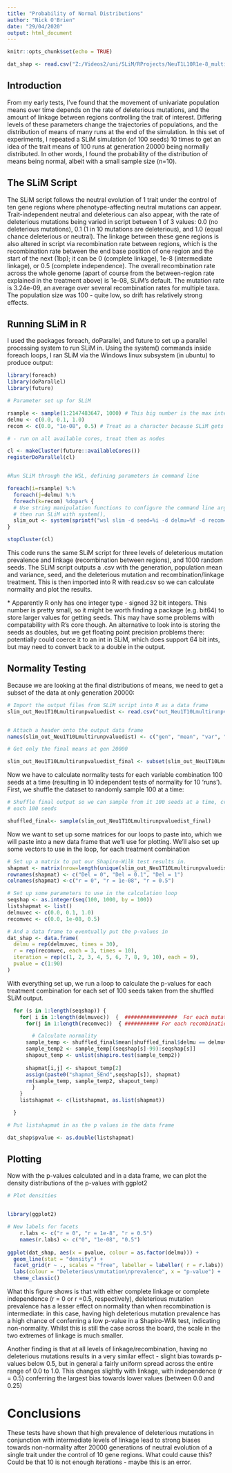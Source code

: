 ```yaml
---
title: "Probability of Normal Distributions"
author: "Nick O'Brien"
date: "29/04/2020"
output: html_document
---
```


```r
knitr::opts_chunk$set(echo = TRUE)
```

``` r
dat_shap <- read.csv("Z:/Videos2/uni/SLiM/RProjects/NeuT1L10R1e-8_multirun/dat_shap.csv")
```

## Introduction

From my early tests, I've found that the movement of univariate population means over time depends on the rate of deleterious mutations, and the amount of linkage between regions controlling the trait of interest. Differing levels of these parameters change the trajectories of populations, and the distribution of means of many runs at the end of the simulation. In this set of experiments, I repeated a SLiM simulation (of 100 seeds) 10 times to get an idea of the trait means of 100 runs at generation 20000 being normally distributed. In other words, I found the probability of the distribution of means being normal, albeit with a small sample size (n=10).

## The SLiM Script

The SLiM script follows the neutral evolution of 1 trait under the control of ten gene regions where phenotype-affecting neutral mutations can appear. Trait-independent neutral and deleterious can also appear, with the rate of deleterious mutations being varied in script between 1 of 3 values: 0.0 (no deleterious mutations), 0.1 (1 in 10 mutations are deleterious), and 1.0 (equal chance deleterious or neutral).
The linkage between these gene regions is also altered in script via recombination rate between regions, which is the recombination rate between the end base position of one region and the start of the next (1bp); it can be 0 (complete linkage), 1e-8 (intermediate linkage), or 0.5 (complete independence). 
The overall recombination rate across the whole genome (apart of course from the  between-region rate explained in the treatment above) is 1e-08, SLiM's default.
The mutation rate is 3.24e-09, an average over several recombination rates for multiple taxa. 
The population size was 100 - quite low, so drift has relatively strong effects.


## Running SLiM in R

I used the packages foreach, doParallel, and future to set up a parallel processing system to run SLiM in. Using the system() commands inside foreach loops, I ran SLiM via the Windows linux subsystem (in ubuntu) to produce output:


```r
library(foreach)
library(doParallel)
library(future)

# Parameter set up for SLiM

rsample <- sample(1:2147483647, 1000) # This big number is the max integer R can store: a signed 32 bit int*
delmu <- c(0.0, 0.1, 1.0)
recom <- c(0.0, "1e-08", 0.5) # Treat as a character because SLiM gets confused when giving 1e-08 otherwise

# - run on all available cores, treat them as nodes

cl <- makeCluster(future::availableCores())
registerDoParallel(cl)


#Run SLiM through the WSL, defining parameters in command line

foreach(i=rsample) %:%
  foreach(j=delmu) %:%
  foreach(k=recom) %dopar% {
  # Use string manipulation functions to configure the command line args,
  # then run SLiM with system(),
  slim_out <- system(sprintf("wsl slim -d seed=%i -d delmu=%f -d recom=%s neutral1T10L_multirunpvaluedistrib.slim", i, j, k), intern=T)
}

stopCluster(cl)
```

This code runs the same SLiM script for three levels of deleterious mutation prevalence and linkage (recombination between regions), and 1000 random seeds. The SLiM script outputs a .csv with the generation, population mean and variance, seed, and the deleterious mutation and recombination/linkage treatment. This is then imported into R with read.csv so we can calculate normality and plot the results.

\* Apparently R only has one integer type - signed 32 bit integers. This number is pretty small, so it might be worth finding a package (e.g. bit64) to store larger values for getting seeds. This may have some problems with compatability with R's core though. An alternative to look into is storing the seeds as doubles, but we get floating point precision problems there: potentially could coerce it to an int in SLiM, which does support 64 bit ints, but may need to convert back to a double in the output.


## Normality Testing

Because we are looking at the final distributions of means, we need to get a subset of the data at only generation 20000:  

```r
# Import the output files from SLiM script into R as a data frame
slim_out_Neu1T10Lmultirunpvaluedist <- read.csv("out_Neu1T10Lmultirunpvaluedist.csv", header = F)


# Attach a header onto the output data frame
names(slim_out_Neu1T10Lmultirunpvaluedist) <- c("gen", "mean", "var", "seed", "r", "delmu")

# Get only the final means at gen 20000

slim_out_Neu1T10Lmultirunpvaluedist_final <- subset(slim_out_Neu1T10Lmultirunpvaluedist, gen == 20000)
```

Now we have to calculate normality tests for each variable combination 100 seeds at a time (resulting in 10 independent tests of normality for 10 'runs'). First, we shuffle the dataset to randomly sample 100 at a time:

```r
# Shuffle final output so we can sample from it 100 seeds at a time, creating a new shapiro p value matrix from
# each 100 seeds

shuffled_final<- sample(slim_out_Neu1T10Lmultirunpvaluedist_final)
```

Now we want to set up some matrices for our loops to paste into, which we will paste into a new data frame that we'll use for plotting. We'll also set up some vectors to use in the loop, for each treatment combination

```r
# Set up a matrix to put our Shapiro-Wilk test results in. 
shapmat <- matrix(nrow=length(unique(slim_out_Neu1T10Lmultirunpvaluedist_final$delmu)), ncol=length(unique(slim_out_Neu1T10Lmultirunpvaluedist_final$r)))
rownames(shapmat) <- c("Del = 0", "Del = 0.1", "Del = 1")
colnames(shapmat) <-c("r = 0", "r = 1e-08", "r = 0.5")

# Set up some parameters to use in the calculation loop
seqshap <- as.integer(seq(100, 1000, by = 100))
listshapmat <- list()
delmuvec <- c(0.0, 0.1, 1.0)
recomvec <- c(0.0, 1e-08, 0.5)

# And a data frame to eventually put the p-values in
dat_shap <- data.frame(
  delmu = rep(delmuvec, times = 30),
  r = rep(recomvec, each = 3, times = 10),
  iteration = rep(c(1, 2, 3, 4, 5, 6, 7, 8, 9, 10), each = 9),
  pvalue = c(1:90)
)
```

With everything set up, we run a loop to calculate the p-values for each treatment combination for each set of 100 seeds taken from the shuffled SLiM output.

```r
  for (s in 1:length(seqshap)) {
    for( i in 1:length(delmuvec))  {  #################  For each mutation rate
      for(j in 1:length(recomvec))  { ########### For each recombination rate/linkage amount

        # Calculate normality
      sample_temp <- shuffled_final$mean[shuffled_final$delmu == delmuvec[i] & shuffled_final$r == recomvec[j]] 
      sample_temp2 <- sample_temp[(seqshap[s]-99):seqshap[s]]
      shapout_temp <- unlist(shapiro.test(sample_temp2))
    
      shapmat[i,j] <- shapout_temp[2]
      assign(paste0("shapmat_SEnd",seqshap[s]), shapmat)
      rm(sample_temp, sample_temp2, shapout_temp)
        }
    }
    listshapmat <- c(listshapmat, as.list(shapmat))

  }

# Put listshapmat in as the p values in the data frame

dat_shap$pvalue <- as.double(listshapmat)
```


## Plotting

Now with the p-values calculated and in a data frame, we can plot the density distributions of 
the p-values with ggplot2

``` r
# Plot densities


library(ggplot2)

# New labels for facets
    r.labs <- c("r = 0", "r = 1e-8", "r = 0.5")
    names(r.labs) <- c("0", "1e-08", "0.5")
    
ggplot(dat_shap, aes(x = pvalue, colour = as.factor(delmu))) +
  geom_line(stat = "density") +
  facet_grid(r ~ ., scales = "free", labeller = labeller( r = r.labs)) +
  labs(colour = "Deleterious\nmutation\nprevalence", x = "p-value") +
  theme_classic()

```

What this figure shows is that with either complete linkage or complete independence (r = 0 or r =0.5, respectively), deleterious mutation prevalence has a lesser effect on normality than when recombination is intermediate: in this case, having high deleterious mutation prevalence has a high chance of conferring a low p-value in a Shapiro-Wilk test, indicating non-normality. Whilst this is still the case across the board, the scale in the two extremes of linkage is much smaller.

Another finding is that at all levels of linkage/recombination, having no deleterious mutations results in a very similar effect - slight bias towards p-values below 0.5, but in general a fairly uniform spread across the entire range of 0.0 to 1.0. This changes slightly with linkage, with independence (r = 0.5) conferring the largest bias towards lower values (between 0.0 and 0.25)


# Conclusions

These tests have shown that high prevalence of deleterious mutations in conjunction with intermediate levels of linkage lead to strong biases towards non-normality after 20000 generations of neutral evolution of a single trait under the control of 10 gene regions. What could cause this? Could be that 10 is not enough iterations - maybe this is an error.

